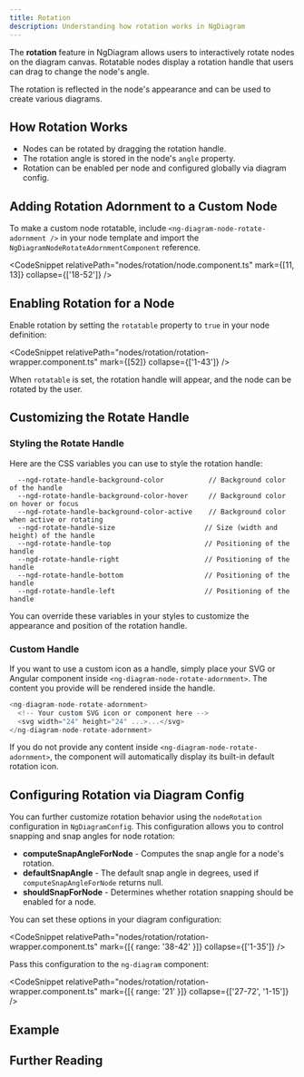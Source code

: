 ```yaml
---
title: Rotation
description: Understanding how rotation works in NgDiagram
---
```



The **rotation** feature in NgDiagram allows users to interactively rotate nodes on the diagram canvas.
Rotatable nodes display a rotation handle that users can drag to change the node's angle.

The rotation is reflected in the node's appearance and can be used to create various diagrams.

## How Rotation Works

- Nodes can be rotated by dragging the rotation handle.
- The rotation angle is stored in the node's `angle` property.
- Rotation can be enabled per node and configured globally via diagram config.

## Adding Rotation Adornment to a Custom Node

To make a custom node rotatable, include `<ng-diagram-node-rotate-adornment />` in your node template and import the `NgDiagramNodeRotateAdornmentComponent` reference.

<CodeSnippet relativePath="nodes/rotation/node.component.ts" mark={[11, 13]} collapse={['18-52']} />

## Enabling Rotation for a Node

Enable rotation by setting the `rotatable` property to `true` in your node definition:

<CodeSnippet relativePath="nodes/rotation/rotation-wrapper.component.ts" mark={[52]} collapse={['1-43']} />

When `rotatable` is set, the rotation handle will appear, and the node can be rotated by the user.

## Customizing the Rotate Handle

### Styling the Rotate Handle

Here are the CSS variables you can use to style the rotation handle:

```
  --ngd-rotate-handle-background-color           // Background color of the handle
  --ngd-rotate-handle-background-color-hover     // Background color on hover or focus
  --ngd-rotate-handle-background-color-active    // Background color when active or rotating
  --ngd-rotate-handle-size                      // Size (width and height) of the handle
  --ngd-rotate-handle-top                       // Positioning of the handle
  --ngd-rotate-handle-right                     // Positioning of the handle
  --ngd-rotate-handle-bottom                    // Positioning of the handle
  --ngd-rotate-handle-left                      // Positioning of the handle
```

You can override these variables in your styles to customize the appearance and position of the rotation handle.

### Custom Handle

If you want to use a custom icon as a handle, simply place your SVG or Angular component inside `<ng-diagram-node-rotate-adornment>`.
The content you provide will be rendered inside the handle.

```typescript
<ng-diagram-node-rotate-adornment>
  <!-- Your custom SVG icon or component here -->
  <svg width="24" height="24" ...>...</svg>
</ng-diagram-node-rotate-adornment>
```

If you do not provide any content inside `<ng-diagram-node-rotate-adornment>`, the component will automatically display its built-in default rotation icon.

## Configuring Rotation via Diagram Config

You can further customize rotation behavior using the `nodeRotation` configuration in `NgDiagramConfig`.
This configuration allows you to control snapping and snap angles for node rotation:

- **computeSnapAngleForNode** - Computes the snap angle for a node's rotation.
- **defaultSnapAngle** - The default snap angle in degrees, used if `computeSnapAngleForNode` returns null.
- **shouldSnapForNode** - Determines whether rotation snapping should be enabled for a node.

You can set these options in your diagram configuration:

<CodeSnippet
  relativePath="nodes/rotation/rotation-wrapper.component.ts"
  mark={[{ range: '38-42' }]}
  collapse={['1-35']}
/>

Pass this configuration to the `ng-diagram` component:

<CodeSnippet
  relativePath="nodes/rotation/rotation-wrapper.component.ts"
  mark={[{ range: '21' }]}
  collapse={['27-72', '1-15']}
/>

## Example

<Rotation />

## Further Reading

<LinkCard
  icon="list-format"
  title="Nodes"
  href="/docs/internals/nodes/nodes"
  description="Learn more about node features"
/>
<LinkCard
  icon="list-format"
  title="Custom Nodes"
  href="/docs/internals/nodes/custom-nodes"
  description="Create custom node templates"
/>
